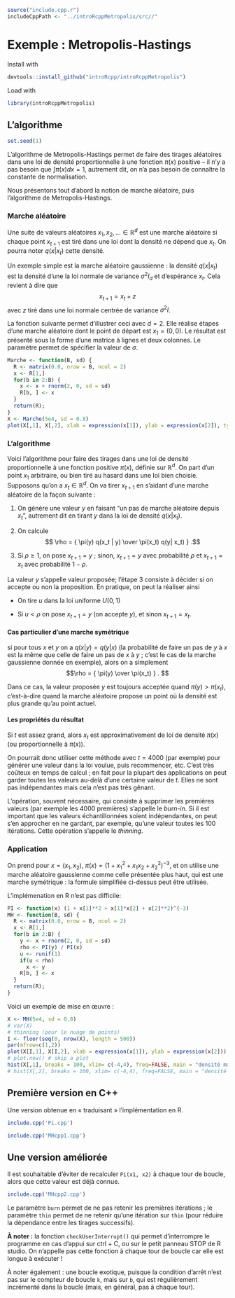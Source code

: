 ```R
source("include.cpp.r")
includeCppPath <- "../introRcppMetropolis/src//"
```
# Exemple : Metropolis-Hastings

Install with

```R
devtools::install_github("introRcpp/introRcppMetropolis")
```

Load with
```R
library(introRcppMetropolis)
```

## L'algorithme 

```r
set.seed(1)
```

L'algorithme de Metropolis-Hastings 
permet de faire des tirages aléatoires dans une loi de densité proportionnelle 
à une fonction $\pi(x)$ positive -- il n'y a pas besoin que $\int \pi(x) dx = 1$, autrement
dit, on n'a pas besoin de connaître la constante de normalisation.

Nous présentons tout d'abord la notion de marche aléatoire, puis l'algorithme de 
Metropolis-Hastings.

### Marche aléatoire

Une suite de valeurs aléatoires $x_1, x_2, \dots \in \mathbb R^d$ est une marche aléatoire\footnote{On pourra 
trouver d'autres définitions pour \og marche aléatoire\fg. La définition donnée ici est
celle d'une chaîne de Markov dite \og homogène \fg ou parfois \og stationnaire\fg.} 
si chaque point $x_{t+1}$ est 
tiré dans une loi dont la densité ne dépend que $x_t$. On pourra noter $q(x|x_t)$ cette
densité.

Un exemple simple est la marche aléatoire gaussienne : la densité $q(x | x_t)$ est 
la densité d'une la loi normale de variance $\sigma^2 I_d$ et d'espérance $x_t$. 
Cela revient à dire que
$$ x_{t+1} = x_t + z $$
avec $z$ tiré dans une loi normale centrée de variance $\sigma^2 I$.

La fonction suivante permet d'illustrer ceci avec $d = 2$. Elle réalise \verb!B!
étapes d'une marche aléatoire dont le point de départ est $x_1 = (0,0)$. Le résultat
est présenté sous la forme d'une matrice à \verb!B! lignes et deux colonnes. Le
paramètre \verb!sd! permet de spécifier la valeur de $\sigma$.

```r
Marche <- function(B, sd) {
  R <- matrix(0.0, nrow = B, ncol = 2)
  x <- R[1,]
  for(b in 2:B) {
    x <- x + rnorm(2, 0, sd = sd)
    R[b, ] <- x
  }
  return(R);
}
X <- Marche(5e4, sd = 0.8)
plot(X[,1], X[,2], xlab = expression(x[1]), ylab = expression(x[2]), type = "l")
```

### L'algorithme

Voici l'algorithme pour faire des tirages dans une loi de densité proportionnelle à une fonction 
positive $\pi(x)$, définie sur $\mathbb R^d$.
On part d'un point $x_1$ arbitraire, ou bien tiré au hasard dans une loi bien choisie. 
Supposons qu'on a $x_t \in \mathbb R^d$. On va tirer $x_{t+1}$ en s'aidant d'une marche aléatoire
de la façon suivante :

1.  On génère une valeur $y$ en faisant "un pas de marche aléatoire depuis $x_t$",
autrement dit en tirant $y$ dans la loi de densité $q(x|x_t)$.

2. On calcule 
$$ \rho = { \pi(y) q(x_t | y) \over  \pi(x_t) q(y| x_t) } .$$ 

3. Si $\rho \ge 1$, on pose $x_{t+1} = y$ ; sinon, $x_{t+1} = y$ avec probabilité $\rho$
et $x_{t+1} = x_t$ avec probabilité $1-\rho$.

La valeur $y$ s'appelle \og valeur proposée\fg ; l'étape 3 consiste à décider si on accepte
ou non la proposition. En pratique, on peut la réaliser ainsi

+ On tire $u$ dans la loi uniforme $U(0,1)$ 

+ Si $u < \rho$ on pose $x_{t+1} = y$ (on accepte $y$), et sinon $x_{t+1} = x_t$.

#### Cas particulier d'une marche symétrique 
si pour tous $x$ et $y$ on a $q(x|y) = q(y|x)$ 
(la probabilité de faire un pas de $y$ à $x$ est la même que celle de faire un pas de $x$ à $y$ ;
c'est le cas de la marche gaussienne donnée en exemple), alors on a simplement
$$\rho = { \pi(y)  \over  \pi(x_t) } . $$

Dans ce cas, la valeur proposée $y$ est toujours acceptée quand $\pi(y) > \pi(x_t)$, 
c'est-à-dire quand la marche aléatoire propose un point où la densité est plus grande qu'au
point actuel. 

#### Les propriétés du résultat 
Si $t$ est assez grand, alors $x_t$ est approximativement de loi de densité $\pi(x)$ 
(ou proportionnelle à $\pi(x)$). 

On pourrait donc utiliser cette méthode avec $t = 4000$ (par exemple) pour générer
une valeur dans la loi voulue, puis recommencer, etc. C'est très coûteux en temps de
calcul ; en fait pour la plupart des applications on peut garder toutes les valeurs
au-delà d'une certaine valeur de $t$. Elles ne sont pas indépendantes mais cela
n'est pas très gênant.

L'opération, souvent nécessaire, 
qui consiste à supprimer les premières valeurs (par exemple les 4000 premières)
s'appelle le *burn-in*.
Si il est important que les valeurs échantillonnées soient indépendantes, on peut s'en approcher en ne gardant, 
par exemple, qu'une valeur toutes les 100 itérations. Cette opération s'appelle le *thinning*.


### Application

On prend pour $x = (x_1, x_2)$, 
$\pi(x) = \bigl(1 + x_1^2 + x_1 x_2 + x_2^2\bigr)^{-3}$, 
et on utilise une marche aléatoire gaussienne comme celle présentée plus haut,
qui est une marche symétrique : la formule simplifiée ci-dessus peut être utilisée.

L'implémenation en R n'est pas difficile:
```r
PI <- function(x) (1 + x[1]**2 + x[1]*x[2] + x[2]**2)^(-3)
MH <- function(B, sd) {
  R <- matrix(0.0, nrow = B, ncol = 2)
  x <- R[1,]
  for(b in 2:B) {
    y <- x + rnorm(2, 0, sd = sd)
    rho <- PI(y) / PI(x)
    u <- runif(1)
    if(u < rho) 
      x <- y
    R[b, ] <- x
  }
  return(R);
}
```

Voici un exemple de mise en œuvre :
```r
X <- MH(5e4, sd = 0.8)
# var(X)
# thinning (pour le nuage de points)
I <- floor(seq(0, nrow(X), length = 500))
par(mfrow=c(1,2))
plot(X[I,1], X[I,2], xlab = expression(x[1]), ylab = expression(x[2]))
# plot.new() # skip a plot 
hist(X[,1], breaks = 100, xlim= c(-4,4), freq=FALSE, main = "densité marginale de x1")
# hist(X[,2], breaks = 100, xlim= c(-4,4), freq=FALSE, main = "densité marginale de x2")
```

## Première version en C++

Une version obtenue en « traduisant » l'implémentation en R.

```R
include.cpp('Pi.cpp')
```

```R
include.cpp('MHcpp1.cpp')
```

## Une version améliorée

Il est souhaitable d'éviter de recalculer `Pi(x1, x2)` à
chaque tour de boucle, alors que cette valeur est déjà connue.

```R
include.cpp('MHcpp2.cpp')
```

Le paramètre `burn` permet de ne pas retenir les premières itérations ;
le paramètre `thin` permet de ne retenir qu'une itération sur `thin` (pour 
réduire la dépendance entre les tirages successifs).

**À noter :** la fonction `checkUserInterrupt()` qui permet d'interrompre
le programme en cas d'appui sur ctrl + C, ou sur le petit panneau STOP de R studio.
On n'appelle pas cette fonction à chaque tour de boucle car elle est longue
à exécuter !

À noter également : une boucle exotique, puisque la condition d'arrêt
n'est pas sur le compteur de boucle `k`, mais sur `b`, qui est régulièrement
incrémenté dans la boucle (mais, en général, pas à chaque tour).

